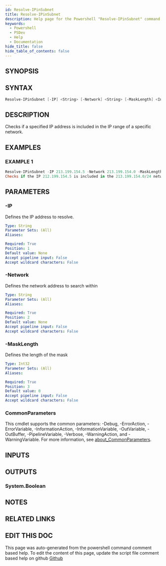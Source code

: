```yaml
---
id: Resolve-IPinSubnet
title: Resolve-IPinSubnet
description: Help page for the Powershell "Resolve-IPinSubnet" command
keywords:
  - Powershell
  - PSDev
  - Help
  - Documentation
hide_title: false
hide_table_of_contents: false
---
```


## SYNOPSIS

## SYNTAX

```powershell
Resolve-IPinSubnet [-IP] <String> [-Network] <String> [-MaskLength] <Int32> [<CommonParameters>]
```

## DESCRIPTION

Checks if a specified IP address is included in the IP range of a specific network.

## EXAMPLES

### EXAMPLE 1

```powershell
Resolve-IPinSubnet -IP 213.199.154.5 -Network 213.199.154.0 -MaskLength 24
Checks if the IP 212.199.154.5 is included in the 213.199.154.0/24 network
```

## PARAMETERS

### -IP

Defines the IP address to resolve.

```yaml
Type: String
Parameter Sets: (All)
Aliases:

Required: True
Position: 1
Default value: None
Accept pipeline input: False
Accept wildcard characters: False
```

### -Network

Defines the network address to search within

```yaml
Type: String
Parameter Sets: (All)
Aliases:

Required: True
Position: 2
Default value: None
Accept pipeline input: False
Accept wildcard characters: False
```

### -MaskLength

Defines the length of the mask

```yaml
Type: Int32
Parameter Sets: (All)
Aliases:

Required: True
Position: 3
Default value: 0
Accept pipeline input: False
Accept wildcard characters: False
```

### CommonParameters

This cmdlet supports the common parameters: -Debug, -ErrorAction, -ErrorVariable, -InformationAction, -InformationVariable, -OutVariable, -OutBuffer, -PipelineVariable, -Verbose, -WarningAction, and -WarningVariable. For more information, see [about_CommonParameters](http://go.microsoft.com/fwlink/?LinkID=113216).

## INPUTS

## OUTPUTS

### System.Boolean

## NOTES

## RELATED LINKS

## EDIT THIS DOC 

This page was auto-generated from the powershell command comment based help. To edit the content of this page, update the script file comment based help on github [Github](https://github.com/hanpq/PSDev)
